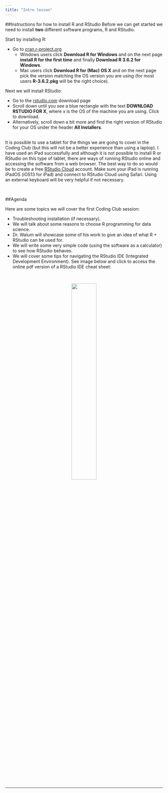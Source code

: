 ```yaml
---
title: "Intro lesson"
---
```



##Instructions for how to install R and RStudio
Before we can get started we need to install **two** different software programs, R and RStudio.   

Start by installing R:

* Go to [cran.r-project.org](https://cran.r-project.org)
    + Windows users click **Download R for Windows** and on the next page **install R for the first time** and finally **Download R 3.6.2 for Windows**.
    + Mac users click **Download R for (Mac) OS X** and on the next page pick the version matching the OS version you are using (for most users **R-3.6.2.pkg** will be the right choice).

Next we will install RStudio:

* Go to the [rstudio.com](https://rstudio.com/products/rstudio/download/) download page
* Scroll down until you see a blue rectangle with the text **DOWNLOAD RSTUDIO FOR X**, where x is the OS of the machine you are using. Click to download. 
* Alternatively, scroll down a bit more and find the right version of RStudio for your OS under the header **All Installers**.

<br>
It is possible to use a tablet for the things we are going to cover in the Coding Club (but this will not be a better experience than using a laptop). I have used an iPad successfully and although it is not possible to install R or RStudio on this type of tablet, there are ways of running RStudio online and accessing the software from a web browser. The best way to do so would be to create a free [RStudio Cloud](https://rstudio.cloud) account. Make sure your iPad is running iPadOS (iOS13 for iPad) and connect to RStudio Cloud using Safari. Using an external keyboard will be very helpful if not necessary.  

<br>

##Agenda 

Here are some topics we will cover the first Coding Club session:

* Troubleshooting installation (if necessary).
* We will talk about some reasons to choose R programming for data science.
* Dr. Walum will showcase some of his work to give an idea of what R + RStudio can be used for.
* We will write some very simple code (using the software as a calculator) to see how RStudio behaves.
* We will cover some tips for navigating the RStudio IDE (Integrated Development Environment). See image below and click to access the online pdf version of a RStudio IDE cheat sheet: 

<br>

<center>
[![](rstudio-IDE-cheatsheet.jpg){width=40%}](https://rstudio.com/wp-content/uploads/2016/01/rstudio-IDE-cheatsheet.pdf)
</center>

<br>

***